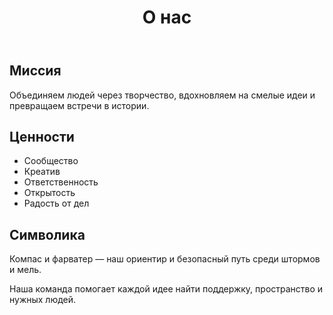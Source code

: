 ﻿---
name: "about"
title: "О нас"
description: "Фарватер Team объединяет людей через творчество и вдохновляет на смелые идеи."
updated: "2025-09-17"
heroImage: "/images/backgrounds/ECOquiz-bg.png"
---

## Миссия

Объединяем людей через творчество, вдохновляем на смелые идеи и превращаем встречи в истории.

## Ценности

- Сообщество
- Креатив
- Ответственность
- Открытость
- Радость от дел

## Символика

Компас и фарватер — наш ориентир и безопасный путь среди штормов и мель.

Наша команда помогает каждой идее найти поддержку, пространство и нужных людей.
